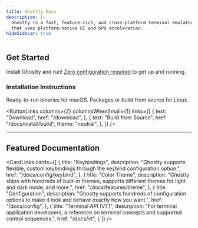 ```yaml
---
title: Ghostty Docs
description: |-
  Ghostty is a fast, feature-rich, and cross-platform terminal emulator
  that uses platform-native UI and GPU acceleration.
hideSidecar: true
---
```


## Get Started

Install Ghostty and run!
[Zero configuration required](/docs/config#zero-configuration-philosophy) to get up and running.

### Installation Instructions

Ready-to-run binaries for macOS. Packages or build from source for Linux.

<ButtonLinks
  columns={2}
  columnsWhenSmall={1}
  links={[
    {
      text: "Download",
      href: "/download",
    },
    {
      text: "Build from Source",
      href: "/docs/install/build",
      theme: "neutral",
    },
  ]}
/>

<hr />

## Featured Documentation

<CardLinks
  cards={[
    {
      title: "Keybindings",
      description:
        "Ghostty supports flexible, custom keybindings through the keybind configuration option.",
      href: "/docs/config/keybind",
    },
    {
      title: "Color Theme",
      description:
        "Ghostty ships with hundreds of built-in themes, supports different themes for light and dark mode, and more.",
      href: "/docs/features/theme",
    },
    {
      title: "Configuration",
      description:
        "Ghostty supports hundreds of configuration options to make it look and behave exactly how you want.",
      href: "/docs/config",
    },
    {
      title: "Terminal API (VT)",
      description:
        "For terminal application developers, a reference on terminal concepts and supported control sequences.",
      href: "/docs/vt",
    }
  ]}
/>
